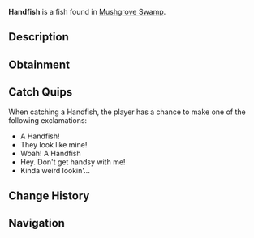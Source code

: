 {{FishInfobox
|image          = Handfish.png
|rarity         = Mythical
|sea            = First Sea
|location       = [[Mushgrove Swamp]]
|sublocation    = 
|sources        = Fishing Rod
|radar_location = 
|prog_speed     = -50
|xp             = 500
|weather        = Foggy
|time           = 
|season         = Spring
|bait           = Insect
|base_weight    = 6
|base_value     = 1000
|weight_range   = 4
|base_chance    = 0.01
|base_resil     = 50
}}
'''Handfish''' is a {{Rarity|Mythical}} fish found in [[Mushgrove Swamp]].

== Description ==
{{Description|The Handfish is a unique, small, and critically rare species with pectoral fins that resemble hands, which it uses to 'walk' along the ocean floor rather than swim. They can only be found stomping on the floors of Mushgrove Swamp|Bestiary Entry}}

== Obtainment ==
{{Description|Can be found in Mushgrove Swamp.|Bestiary Hint}}
{{Fish Availability|
Mushgrove Swamp
|top_rods      = 
Leviathan's Fang Rod\56131.14\260987.25;
Ethereal Prism Rod\55569.94\197074.58;
Seraphic Rod\53548.11\203981.54;
No-Life Rod\52195.69\215546.14;
Tempest Rod\51098.85\200304.88;
Resourceful Rod\42293.59\159442.49;
Destiny Rod\44623.22\176813.8;
Heaven's Rod\41282.7\181903.85;
Trident Rod\48049.78\254483.33;
Free Spirit Rod\47097.34\249438.98;
Training Rod\25091.37\140709.46;
Flimsy Rod\26823.32\155075.46;
Adventurer's Rod\25333.04\128202.06;
Rod Of The Forgotten Fang\49574.24\197874.33;
Challenger's Rod\48143.99\198148.77;
Rod Of The Depths\44119.05\180335.17;
Rod Of The Exalted One\43780.57\184220.27;
Zeus Rod\42785.4\180571.2;
Verdant Shear Rod\41931\181465.7;
Blazebringer Rod\40844.71\173285.91;
Depthseeker Rod\38841.61\171891.59;
Avalanche Rod\34845.88\154801.88;
Volcanic Rod\33403.77\143103.98;
Steady Rod\11349.67\53218.08
|recommended   = Ethereal Prism Rod
}}

== Catch Quips ==
When catching a Handfish, the player has a chance to make one of the following exclamations:
* A Handfish!
* They look like mine!
* Woah! A Handfish
* Hey. Don't get handsy with me!
* Kinda weird lookin'...

== Change History ==
{{Change History|{{subst:Current Version}}}}

== Navigation ==
{{Fish Navbox|Mushgrove Swamp}}